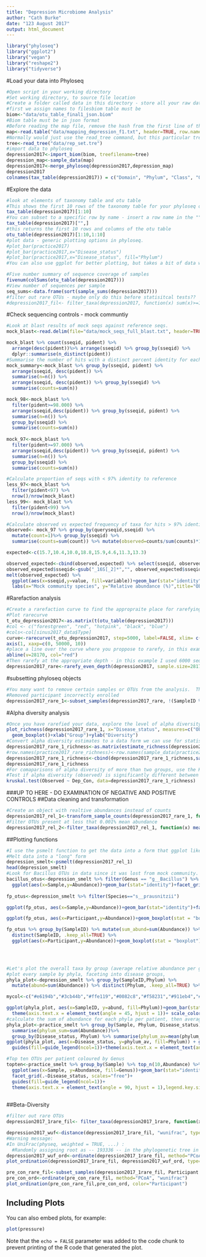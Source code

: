 ```yaml
---
title: "Depression Microbiome Analysis"
author: "Cath Burke"
date: "123 August 2017"
output: html_document
---
```



```r
library("phyloseq")
library("ggplot2")
library("vegan")
library("reshape2")
library("tidyverse")
```
#Load your data into Phyloseq
```r
#Open script in your working directory
#Set working directory, to source file location
#Create a folder called data in this directory - store all your raw data here
#first we assign names to filesbiom table must be
biom<-"data/otu_table_final1_json.biom"
#Biom table must be in json format
#Before reading the map file, remove the hash from the first line of the QIIME mapping file
map<-read.table("data/mapping_depression_f1.txt", header=TRUE, row.names=1)
#Normally would just use the read_tree command, but this particular tree is a bit different to ususal.
tree<-read_tree("data/rep_set.tre")
#import data to phyloseq
depression2017<-import_biom(biom, treefilename=tree)
depression_map<-sample_data(map)
depression2017<-merge_phyloseq(depression2017,depression_map)
depression2017
colnames(tax_table(depression2017)) = c("Domain", "Phylum", "Class", "Order", "Family", "Genus", "Species")
```
#Explore the data
```r
#look at elements of taxonomy table and otu table
#This shows the first 10 rows of the taxonomy table for your phyloseq object
tax_table(depression2017)[1:10]
#You can subset to a specific row by name - insert a row name in the ""
tax_table(depression2017)["",]
#this returns the first 10 rows and columns of the otu table
otu_table(depression2017)[1:10,1:10]
#plot data - generic plotting options in phyloseq.
#plot_bar(practice2017)
#plot_bar(practice2017,x="Disease_status")
#plot_bar(practice2017,x="Disease_status", fill="Phylum")
#You can also use ggplot for better plotting, but takes a bit of data wrangling, more on that below.

#Five number summary of sequence coverage of samples
fivenum(colSums(otu_table(depression2017)))
#View number of sequences per sample
seq_sums<-data.frame(sort(sample_sums(depression2017)))
#filter out rare OTUs - maybe only do this before statisitcal tests??
#depression2017_fil<- filter_taxa(depression2017, function(x) sum(x)>=10 & #sum(x>0)>0.25*length(x), TRUE)
```
#Check sequencing controls - mock communtiy
```r
#Look at blast results of mock seqs against reference seqs.  
mock_blast<-read.delim(file="data/mock_seqs_full_blast.txt", header=TRUE, sep="\t")

mock_blast %>% count(sseqid, pident) %>% 
  arrange(desc(pident))%>% arrange(sseqid) %>% group_by(sseqid) %>%
  dplyr::summarise(n_distinct(pident))
#Summarise the number of hits with a distinct percent identity for each taxa in the mock community
mock_summary<-mock_blast %>% group_by(sseqid, pident) %>%
  arrange(sseqid, desc(pident)) %>%
  summarise(n=n()) %>%
  arrange(sseqid, desc(pident)) %>% group_by(sseqid) %>%
  summarise(counts=sum(n))

mock_98<-mock_blast %>% 
  filter(pident>=98.000) %>%
  arrange(sseqid,desc(pident)) %>% group_by(sseqid, pident) %>%
  summarise(n=n()) %>%
  group_by(sseqid) %>%
  summarise(counts=sum(n))
  
mock_97<-mock_blast %>% 
  filter(pident>=97.000) %>%
  arrange(sseqid,desc(pident)) %>% group_by(sseqid, pident) %>%
  summarise(n=n()) %>%
  group_by(sseqid) %>%
  summarise(counts=sum(n))

#Calculate proportion of seqs with < 97% identity to reference
less_97<-mock_blast %>%
  filter(pident<97) %>%
  nrow()/nrow(mock_blast)
less_99<- mock_blast %>%
  filter(pident<99) %>%
  nrow()/nrow(mock_blast)  

#Calculate observed vs expected frequency of taxa for hits > 97% identity to a reference.
observed<- mock_97 %>% group_by(queryseqid,sseqid) %>%
  mutate(count=1)%>% group_by(sseqid) %>%
  summarise(counts=sum(count)) %>% mutate(observed=counts/sum(counts)*100)

expected<-c(15.7,10.4,10.0,18.8,15.9,4.6,11.3,13.3)

observed_expected<-cbind(observed,expected) %>% select(sseqid, observed, expected)
observed_expected$sseqid<-gsub("_16S[_2]*","", observed_expected$sseqid)
melt(observed_expected) %>% 
  ggplot(aes(x=sseqid,y=value, fill=variable))+geom_bar(stat="identity", position="dodge") + theme(axis.text.x = element_text(angle = 45, hjust = 1))+
  labs(x="Mock community species", y="Relative abundance (%)",title="Observed vs Expected Frequencies of Species in the Mock Community")
```

#Rarefaction analysis
```r
#Create a rarefaction curve to find the appropraite place for rarefying your data. Uses vegan for calculating the curve, and base R for plotting. 
#Plot rarecurve
t_otu_depression2017<-as.matrix(t(otu_table(depression2017)))
#col <- c("forestgreen", "red", "hotpink", "black", "blue")
#cols<-col[sinus2017_data$Type]
curve<-rarecurve(t_otu_depression2017, step=5000, label=FALSE, xlim= c(0,50000), ylim=c(0,2000), ylab = "OTU Count", xaxt="n")+
axis(1, xaxp=c(0, 50000, 10))
#place a line over the curve where you proppose to rarefy, in this example I used 6000 sequences
abline(v=28170, col="red")
#Then rarefy at the appropriate depth - in this example I used 6000 sequences.
depression2017_rare<-rarefy_even_depth(depression2017, sample.size=28170, rngseed=711, replace=FALSE, trimOTUs=TRUE)
```
#subsetting phyloseq objects
```r
#You many want to remove certain samples or OTUs from the analysis.  There are several ways to do this in Phyloseq, all require creating a new Phyloseq object.
#Removed participant incorrectly enrolled
depression2017_rare_1<-subset_samples(depression2017_rare, !(SampleID %in% c("P9.pre","P7.pre","P7.post")))
```

#Alpha diversity analysis
```r
#Once you have rarefied your data, explore the level of alpha diversity.  Uses phyloseq plot function which is built on ggplot2.  The x value will determine how samples are grouped along the x axis.
plot_richness(depression2017_rare_1, x="Disease_status", measures=c("Observed", "Chao1","Shannon"))+
  geom_boxplot()+xlab("Group")+ylab("Diversity")
#Convert alpha diversity estimates to a data form we can use for statistical testing
depression2017_rare_1_richness<-as.matrix(estimate_richness(depression2017_rare_1, measures=c("Observed","Chao1","Shannon")))
#row.names(practice2017_rare_richness)<-row.names(sample_data(practice2017_rare))
depression2017_rare_1_richness<-cbind(depression2017_rare_1_richness,sample_data(depression2017_rare_1))
depression2017_rare_1_richness
#For comaparisons of alpha diversity of more than two groups, use the Kruskal-Wallis test 
#Test if alpha diversity (observed) is significantly different between depressed_pre and controls
kruskal.test(Observed ~ Dep_Con, data=depression2017_rare_1_richness)

```
###UP TO HERE - DO EXAMINATION OF NEGATIVE AND POSITIVE CONTROLS
##Data cleaning and transformation
```r
#Create an object with realtive abundances instead of counts
depression2017_rel_1<-transform_sample_counts(depression2017_rare_1, function(x) x/sum(x))
#Filter OTUs present at less that 0.001% mean abundance
depression2017_rel_2<-filter_taxa(depression2017_rel_1, function(x) mean(x) > 1e-5, TRUE)
```
##Plotting functions
```r
#I use the psmelt function to get the data into a form that ggplot likes, dplyr to filter that data I want, and ggplot to do the plotting
#Melt data into a "long" form
depression_smelt<-psmelt(depression2017_rel_1)
head(depression_smelt)
#Look for Bacillus OTUs in data since it was lost from mock community.
bacillus_otus<-depression_smelt %>% filter(Genus == "g__Bacillus") %>%
  ggplot(aes(x=Sample,y=Abundance))+geom_bar(stat="identity")+facet_grid(.~Participant, scales="free")
  
fp_otus<-depression_smelt %>% filter(Species=="s__prausnitzii")

ggplot(fp_otus, aes(x=Sample,y=Abundance))+geom_bar(stat="identity")+facet_grid(.~Participant, scales="free")

ggplot(fp_otus, aes(x=Participant,y=Abundance))+geom_boxplot(stat = "boxplot")

fp_otus %>% group_by(SampleID) %>% mutate(sum_abund=sum(Abundance)) %>%
  distinct(SampleID, .keep_all=TRUE) %>%
  ggplot(aes(x=Participant,y=Abundance))+geom_boxplot(stat = "boxplot")

  


#Let's plot the overall taxa by group (average relative abundance per group) and colour by phyla
#plot every sample by phyla, faceting into disease groups, 
phyla_plot<-depression_smelt %>% group_by(SampleID,Phylum) %>%
  mutate(abund=sum(Abundance)) %>% distinct(Phylum, .keep_all=TRUE) %>% select(SampleID, Phylum, Abundance, abund, Participant) %>% arrange(SampleID,Phylum)

mycol<-c("#e6194b","#3cb44b","#ffe119","#0082c8","#f58231","#911eb4","#46f0f0","#f032e6","#d2f53c","#fabebe","#008080","#e6beff","#aa6e28","#fffac8","#800000","#aaffc3","#808000","#ffd8b1","#000080","#808080","#FFFFFF","#000000")

ggplot(phyla_plot, aes(x=SampleID, y=abund, fill=Phylum))+geom_bar(stat="identity")+facet_grid(.~Participant, scales="free")+
  theme(axis.text.x = element_text(angle = 45, hjust = 1))+ scale_color_brewer(palette="mycol")
#calculate the sum of abundance for each phyla per patient, then average out across groups and plot.
phyla_plot<-practice_smelt %>% group_by(Sample, Phylum, Disease_status) %>%
  summarise(phylum_sum=sum(Abundance))%>%
  group_by(Disease_status, Phylum) %>% summarise(phylum_av=mean(phylum_sum))
ggplot(phyla_plot, aes(x=Disease_status, y=phylum_av, fill=Phylum)) + geom_bar(stat="identity")+facet_grid(.~Disease_status, scales="free")+
  guides(fill=guide_legend(ncol=1))+theme(axis.text.x = element_text(angle = 90, hjust = 1),legend.key.size = unit(0.5,"line")) +ggtitle("Average Phyla per Group")

#Top ten OTUs per patient coloured by Genus
topten<-practice_smelt %>% group_by(Sample) %>% top_n(10,Abundance) %>%
  ggplot(aes(x=Sample, y=Abundance, fill=Genus))+geom_bar(stat="identity") +
  facet_grid(.~Disease_status, scales="free")+
  guides(fill=guide_legend(ncol=1))+ 
  theme(axis.text.x = element_text(angle = 90, hjust = 1),legend.key.size = unit(0.5,"line"))
  

```
##Beta-Diversity
```r
#filter out rare OTUs
depression2017_1rare_fil<- filter_taxa(depression2017_1rare, function(x) sum(x)>=10 & sum(x>0)>0.1*length(x), TRUE)

depression2017_wuf<-distance(depression2017_1rare_fil, "wunifrac", type="samples")
#Warning message:
#In UniFrac(physeq, weighted = TRUE, ...) :
  #Randomly assigning root as -- 193336 -- in the phylogenetic tree in the data you provided.
depression2017_wuf_ord<-ordinate(depression2017_1rare_fil, method="PCoA", distance=depression2017_wuf)
plot_ordination(depression2017_1rare_fil, depression2017_wuf_ord, type="samples",color="Participant")

pre_con_rare_fil<-subset_samples(depression2017_1rare_fil, Participant %in% c("pre","Con"))
pre_con_ord<-ordinate(pre_con_rare_fil, method="PCoA", "wunifrac")
plot_ordination(pre_con_rare_fil,pre_con_ord, color="Participant")


```





## Including Plots

You can also embed plots, for example:

```r
plot(pressure)
```

Note that the `echo = FALSE` parameter was added to the code chunk to prevent printing of the R code that generated the plot.
